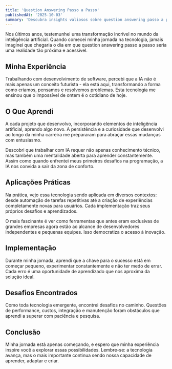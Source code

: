 ```yaml
---
title: 'Question Answering Passo a Passo'
publishedAt: '2025-10-03'
summary: 'Descubra insights valiosos sobre question answering passo a passo e como essa tecnologia pode transformar sua forma de trabalhar com IA e desenvolvimento.'
---
```



Nos últimos anos, testemunhei uma transformação incrível no mundo da inteligência artificial. Quando comecei minha jornada na tecnologia, jamais imaginei que chegaria o dia em que question answering passo a passo seria uma realidade tão próxima e acessível.

## Minha Experiência

Trabalhando com desenvolvimento de software, percebi que a IA não é mais apenas um conceito futurista - ela está aqui, transformando a forma como criamos, pensamos e resolvemos problemas. Esta tecnologia me ensinou que o impossível de ontem é o cotidiano de hoje.

## O Que Aprendi

A cada projeto que desenvolvo, incorporando elementos de inteligência artificial, aprendo algo novo. A persistência e a curiosidade que desenvolvi ao longo da minha carreira me prepararam para abraçar essas mudanças com entusiasmo.

Descobri que trabalhar com IA requer não apenas conhecimento técnico, mas também uma mentalidade aberta para aprender constantemente. Assim como quando enfrentei meus primeiros desafios na programação, a IA nos convida a sair da zona de conforto.

## Aplicações Práticas

Na prática, vejo essa tecnologia sendo aplicada em diversos contextos: desde automação de tarefas repetitivas até a criação de experiências completamente novas para usuários. Cada implementação traz seus próprios desafios e aprendizados.

O mais fascinante é ver como ferramentas que antes eram exclusivas de grandes empresas agora estão ao alcance de desenvolvedores independentes e pequenas equipes. Isso democratiza o acesso à inovação.

## Implementação

Durante minha jornada, aprendi que a chave para o sucesso está em começar pequeno, experimentar constantemente e não ter medo de errar. Cada erro é uma oportunidade de aprendizado que nos aproxima da solução ideal.

## Desafios Encontrados

Como toda tecnologia emergente, encontrei desafios no caminho. Questões de performance, custos, integração e manutenção foram obstáculos que aprendi a superar com paciência e pesquisa.

## Conclusão

Minha jornada está apenas começando, e espero que minha experiência inspire você a explorar essas possibilidades. Lembre-se: a tecnologia avança, mas o mais importante continua sendo nossa capacidade de aprender, adaptar e criar.
